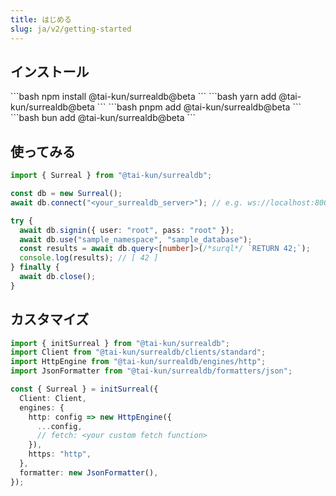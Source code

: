 ```yaml
---
title: はじめる
slug: ja/v2/getting-started
---
```



## インストール

<Tabs>
  <TabItem label="npm">
    ```bash
    npm install @tai-kun/surrealdb@beta
    ```
  </TabItem>
  <TabItem label="yarn">
    ```bash
    yarn add @tai-kun/surrealdb@beta
    ```
  </TabItem>
  <TabItem label="pnpm">
    ```bash
    pnpm add @tai-kun/surrealdb@beta
    ```
  </TabItem>
  <TabItem label="bun">
    ```bash
    bun add @tai-kun/surrealdb@beta
    ```
  </TabItem>
</Tabs>

## 使ってみる

```ts
import { Surreal } from "@tai-kun/surrealdb";

const db = new Surreal();
await db.connect("<your_surrealdb_server>"); // e.g. ws://localhost:8000

try {
  await db.signin({ user: "root", pass: "root" });
  await db.use("sample_namespace", "sample_database");
  const results = await db.query<[number]>(/*surql*/ `RETURN 42;`);
  console.log(results); // [ 42 ]
} finally {
  await db.close();
}
```

## カスタマイズ

```ts
import { initSurreal } from "@tai-kun/surrealdb";
import Client from "@tai-kun/surrealdb/clients/standard";
import HttpEngine from "@tai-kun/surrealdb/engines/http";
import JsonFormatter from "@tai-kun/surrealdb/formatters/json";

const { Surreal } = initSurreal({
  Client: Client,
  engines: {
    http: config => new HttpEngine({
      ...config,
      // fetch: <your custom fetch function>
    }),
    https: "http",
  },
  formatter: new JsonFormatter(),
});
```
